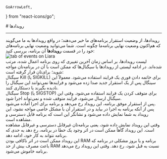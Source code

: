     GoArrowLeft,
} from "react-icons/go";


<Layout>
<Head>
<title>مستندات رویدادهای پلتفرم  - لیارا</title>

<meta property="og:title" content="مستندات خدمات رایانش ابری لیارا" />
<meta property="og:description" content="مستندات مربوط به رویدادهای یک پلتفرم در لیارا"  />
<meta property="og:image" content="https://files.liara.ir/liara/logos/liara-poster.jpg" />
</Head>
# رویدادها

<hr className="mb-2" />
رویدادها، از وضعیت استقرار برنامه‌های ما خبر می‌دهند؛ در واقع رویدادها به ما می‌گویند که هم‌اکنون وضعیت نهایی برنامه‌ما چگونه است. شما می‌توانید وضعیت نهایی برنامه‌های خود را در قسمت <b>رویدادها</b> آن برنامه، بررسی کنید:

<div className="h-4" />
<img src="https://files.liara.ir/liara/docs/liara-events.png" alt="tab of events on Liara"/>
<div className="h-4" />
لیست رویدادها، بر اساس زمان آخرین تغییری که روی برنامه اعمال شده، مرتب شده‌اند. در ادامه لیستی از رویدادها یا سیگنال‌ها که ممکن است با آن  در برنامه‌تان مواجه شوید؛ برای‌تان قرار گرفته است:

<Section id="sigkill" title="سیگنال Kill" />
سیگنال Kill (یا SIGKILL) برای خاتمه دادن فوری یک فرایند استفاده می‌شود. معمولاً این سینگال پس از یک استقرار جدید صدا زده می‌شود و فرایندها نمی‌توانند این سیگنال را نادیده بگیرند یا دستکاری کنند.

<Section id="sigstop" title="سیگنال Stop" />
سیگنال Stop (یا SIGSTOP) برای متوقف کردن یک فرایند استفاده می‌شود. وقتی این سیگنال ارسال می‌شود، فرایند متوقف شده و نمی‌تواند اجرا شود.


<Section id="start-app" title="رویداد در انتظار اجرا" />
پس از استقرار موفق برنامه، این رویداد رخ می‌دهد و برنامه برای اجرا آماده می‌شود.

<Section id="present-app" title="رویداد اجرا" />
پس از آنکه برنامه به اجرا در بیاید و در استقرار آن با مشکل خاصی مواجه نشود، این رویداد به شما نمایش داده می‌شود و نشانگر این است که برنامه قابل دسترسی و مشاهده است.

<Section id="turn-off-app" title="رویداد خاموش شدن برنامه" />
وقتی این رویداد نمایش داده شود، یعنی برنامه‌تان غیرقابل دسترسی و غیرقابل مشاهده است. این رویداد گاهاً ممکن است در اثر وجود یک خطا در برنامه، رخ دهد به حدی که برنامه نتواند به کار خود، ادامه دهد.

<Section id="high-ram-consumption" title="رویداد متوقف شدن برنامه در اثر مصرف زیاد RAM" />
این رویداد ممکن است در اثر ناکافی بودن RAM برنامه و یا بروز مشکلی در برنامه که باعث مصرف بیش از حد RAM نسبت به قبل شود، رخ دهد. وقتی این رویداد رخ می‌دهد برنامه خاموش می‌شود.





</Layout>
